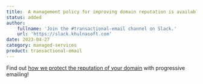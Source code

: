 ```yaml
---
title:  A management policy for improving domain reputation is available!
status: added
author:
    fullname: 'Join the #transactional-email channel on Slack.'
    url: 'https://slack.khulnasoft.com'
date: 2023-04-27
category: managed-services
product: transactional-email
---
```


Find out [how we protect the reputation of your domain](/managed-services/transactional-email/reference-content/protecting-your-domain-reputation/) with progressive emailing! 

